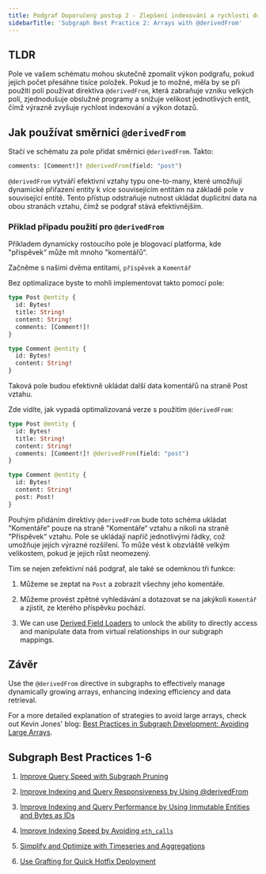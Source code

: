 ```yaml
---
title: Podgraf Doporučený postup 2 - Zlepšení indexování a rychlosti dotazů pomocí @derivedFrom
sidebarTitle: 'Subgraph Best Practice 2: Arrays with @derivedFrom'
---
```


## TLDR

Pole ve vašem schématu mohou skutečně zpomalit výkon podgrafu, pokud jejich počet přesáhne tisíce položek. Pokud je to možné, měla by se při použití polí používat direktiva `@derivedFrom`, která zabraňuje vzniku velkých polí, zjednodušuje obslužné programy a snižuje velikost jednotlivých entit, čímž výrazně zvyšuje rychlost indexování a výkon dotazů.

## Jak používat směrnici `@derivedFrom`

Stačí ve schématu za pole přidat směrnici `@derivedFrom`. Takto:

```graphql
comments: [Comment!]! @derivedFrom(field: "post")
```

`@derivedFrom` vytváří efektivní vztahy typu one-to-many, které umožňují dynamické přiřazení entity k více souvisejícím entitám na základě pole v související entitě. Tento přístup odstraňuje nutnost ukládat duplicitní data na obou stranách vztahu, čímž se podgraf stává efektivnějším.

### Příklad případu použití pro `@derivedFrom`

Příkladem dynamicky rostoucího pole je blogovací platforma, kde "příspěvek“ může mít mnoho "komentářů“.

Začněme s našimi dvěma entitami, `příspěvek` a `Komentář`

Bez optimalizace byste to mohli implementovat takto pomocí pole:

```graphql
type Post @entity {
  id: Bytes!
  title: String!
  content: String!
  comments: [Comment!]!
}

type Comment @entity {
  id: Bytes!
  content: String!
}
```

Taková pole budou efektivně ukládat další data komentářů na straně Post vztahu.

Zde vidíte, jak vypadá optimalizovaná verze s použitím `@derivedFrom`:

```graphql
type Post @entity {
  id: Bytes!
  title: String!
  content: String!
  comments: [Comment!]! @derivedFrom(field: "post")
}

type Comment @entity {
  id: Bytes!
  content: String!
  post: Post!
}
```

Pouhým přidáním direktivy `@derivedFrom` bude toto schéma ukládat "Komentáře“ pouze na straně "Komentáře“ vztahu a nikoli na straně "Příspěvek“ vztahu. Pole se ukládají napříč jednotlivými řádky, což umožňuje jejich výrazné rozšíření. To může vést k obzvláště velkým velikostem, pokud je jejich růst neomezený.

Tím se nejen zefektivní náš podgraf, ale také se odemknou tři funkce:

1. Můžeme se zeptat na `Post` a zobrazit všechny jeho komentáře.

2. Můžeme provést zpětné vyhledávání a dotazovat se na jakýkoli `Komentář` a zjistit, ze kterého příspěvku pochází.

3. We can use [Derived Field Loaders](/subgraphs/developing/creating/graph-ts/api/#looking-up-derived-entities) to unlock the ability to directly access and manipulate data from virtual relationships in our subgraph mappings.

## Závěr

Use the `@derivedFrom` directive in subgraphs to effectively manage dynamically growing arrays, enhancing indexing efficiency and data retrieval.

For a more detailed explanation of strategies to avoid large arrays, check out Kevin Jones' blog: [Best Practices in Subgraph Development: Avoiding Large Arrays](https://thegraph.com/blog/improve-subgraph-performance-avoiding-large-arrays/).

## Subgraph Best Practices 1-6

1. [Improve Query Speed with Subgraph Pruning](/subgraphs/best-practices/pruning/)

2. [Improve Indexing and Query Responsiveness by Using @derivedFrom](/subgraphs/best-practices/derivedfrom/)

3. [Improve Indexing and Query Performance by Using Immutable Entities and Bytes as IDs](/subgraphs/best-practices/immutable-entities-bytes-as-ids/)

4. [Improve Indexing Speed by Avoiding `eth_calls`](/subgraphs/best-practices/avoid-eth-calls/)

5. [Simplify and Optimize with Timeseries and Aggregations](/subgraphs/best-practices/timeseries/)

6. [Use Grafting for Quick Hotfix Deployment](/subgraphs/best-practices/grafting-hotfix/)
